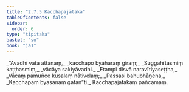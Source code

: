 ```yaml
---
title: "2.7.5 Kacchapajātaka"
tableOfContents: false
sidebar:
  order: 6
type: "tipitaka"
basket: "su"
book: "ja1"
---
```



<DynamicBreadcrumb />

<Division number="129" book="ja1" bookNo="22" page="218">

<Paragraph number="550" type="verses" book="ja1">
_“Avadhī vata attānaṃ,_  
_kacchapo byāharaṃ giraṃ;_  
_Suggahītasmiṃ kaṭṭhasmiṃ,_  
_vācāya sakiyāvadhi._  

</Paragraph>

</Division>
<Division number="130" book="ja1" bookNo="22" page="218">

<Paragraph number="551" type="verses" book="ja1">
_Etampi disvā naravīriyaseṭṭha,_  
_Vācaṃ pamuñce kusalaṃ nātivelaṃ;_  
_Passasi bahubhāṇena,_  
_Kacchapaṃ byasanaṃ gatan”ti._  


</Paragraph>
</Division>

<Paragraph number="552" type="center" book="ja1">
Kacchapajātakaṃ pañcamaṃ.
</Paragraph>